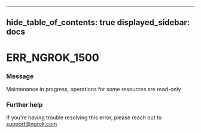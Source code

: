 

---
hide_table_of_contents: true
displayed_sidebar: docs
---


# ERR_NGROK_1500

### Message
Maintenance in progress, operations for some resources are read-only

<ErrorDetails error="err_ngrok_1500" />



### Further help
If you're having trouble resolving this error, please reach out to [support@ngrok.com](mailto:support@ngrok.com?subject=Help%20with%20ERR_NGROK_1500)

